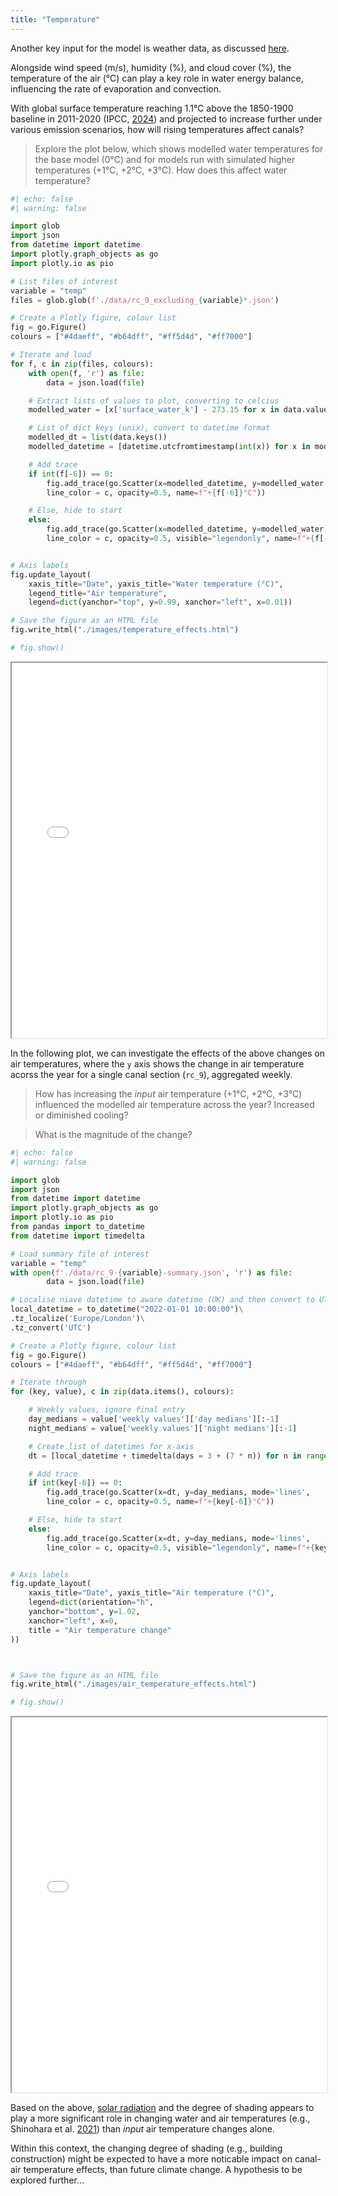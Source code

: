 ```yaml
---
title: "Temperature"
---
```


Another key input for the model is weather data, as discussed [here](model.qmd). 

Alongside wind speed (m/s), humidity (%), and cloud cover (%), the temperature of the air (°C) can play a key role in water energy balance, influencing the rate of evaporation and convection.

With global surface temperature reaching 1.1°C above the 1850-1900 baseline in 2011-2020 (IPCC, [2024](https://www.ipcc.ch/report/ar6/syr/summary-for-policymakers/)) and projected to increase further under various emission scenarios, how will rising temperatures affect canals? 

> Explore the plot below, which shows modelled water temperatures for the base model (0°C) and for models run with simulated higher temperatures (+1°C, +2°C, +3°C). How does this affect water temperature?

```python
#| echo: false
#| warning: false

import glob
import json
from datetime import datetime
import plotly.graph_objects as go
import plotly.io as pio

# List files of interest
variable = "temp"
files = glob.glob(f'./data/rc_9_excluding_{variable}*.json')

# Create a Plotly figure, colour list
fig = go.Figure()
colours = ["#4daeff", "#b64dff", "#ff5d4d", "#ff7000"]

# Iterate and load
for f, c in zip(files, colours):
    with open(f, 'r') as file:
        data = json.load(file)

    # Extract lists of values to plot, converting to celcius
    modelled_water = [x['surface_water_k'] - 273.15 for x in data.values()]

    # List of dict keys (unix), convert to datetime format
    modelled_dt = list(data.keys())
    modelled_datetime = [datetime.utcfromtimestamp(int(x)) for x in modelled_dt]

    # Add trace
    if int(f[-6]) == 0:
        fig.add_trace(go.Scatter(x=modelled_datetime, y=modelled_water, mode='lines', 
        line_color = c, opacity=0.5, name=f"+{f[-6]}°C"))

    # Else, hide to start
    else:
        fig.add_trace(go.Scatter(x=modelled_datetime, y=modelled_water, mode='lines', 
        line_color = c, opacity=0.5, visible="legendonly", name=f"+{f[-6]}°C"))


# Axis labels
fig.update_layout(
    xaxis_title="Date", yaxis_title="Water temperature (°C)", 
    legend_title="Air temperature",
    legend=dict(yanchor="top", y=0.99, xanchor="left", x=0.01))

# Save the figure as an HTML file
fig.write_html("./images/temperature_effects.html")

# fig.show()

```

<iframe src="./images/temperature_effects.html" width="100%" height="600px"></iframe>

In the following plot, we can investigate the effects of the above changes on air temperatures, where the `y` axis shows the change in air temperature acorss the year for a single canal section (`rc_9`), aggregated weekly.

> How has increasing the *input* air temperature (+1°C, +2°C, +3°C) influenced the modelled air temperature across the year? Increased or diminished cooling?

> What is the magnitude of the change? 

```python
#| echo: false
#| warning: false

import glob
import json
from datetime import datetime
import plotly.graph_objects as go
import plotly.io as pio
from pandas import to_datetime
from datetime import timedelta

# Load summary file of interest
variable = "temp"
with open(f'./data/rc_9-{variable}-summary.json', 'r') as file:
        data = json.load(file)

# Localise niave datetime to aware datetime (UK) and then convert to UTC
local_datetime = to_datetime("2022-01-01 10:00:00")\
.tz_localize('Europe/London')\
.tz_convert('UTC')

# Create a Plotly figure, colour list
fig = go.Figure()
colours = ["#4daeff", "#b64dff", "#ff5d4d", "#ff7000"]

# Iterate through
for (key, value), c in zip(data.items(), colours):

    # Weekly values, ignore final entry
    day_medians = value['weekly values']['day medians'][:-1]
    night_medians = value['weekly values']['night medians'][:-1]

    # Create list of datetimes for x-axis
    dt = [local_datetime + timedelta(days = 3 + (7 * n)) for n in range(0, len(day_medians))]

    # Add trace
    if int(key[-6]) == 0:
        fig.add_trace(go.Scatter(x=dt, y=day_medians, mode='lines', 
        line_color = c, opacity=0.5, name=f"+{key[-6]}°C"))

    # Else, hide to start
    else:
        fig.add_trace(go.Scatter(x=dt, y=day_medians, mode='lines', 
        line_color = c, opacity=0.5, visible="legendonly", name=f"+{key[-6]}°C"))


# Axis labels
fig.update_layout(
    xaxis_title="Date", yaxis_title="Air temperature (°C)", 
    legend=dict(orientation="h",
    yanchor="bottom", y=1.02,
    xanchor="left", x=0, 
    title = "Air temperature change"
))



# Save the figure as an HTML file
fig.write_html("./images/air_temperature_effects.html")

# fig.show()

```

<iframe src="./images/air_temperature_effects.html" width="100%" height="600px"></iframe>

Based on the above, [solar radiation](#weather-section) and the degree of shading appears to play a more significant role in changing water and air temperatures (e.g., Shinohara et al. [2021](https://doi.org/10.2166/nh.2021.148)) than *input* air temperature changes alone. 

Within this context, the changing degree of shading (e.g., building construction) might be expected to have a more noticable impact on canal-air temperature effects, than future climate change. A hypothesis to be explored further...
